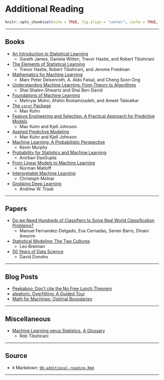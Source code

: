 # Additional Reading

```r
knitr::opts_chunk$set(echo = TRUE, fig.align = "center", cache = TRUE, autodep = TRUE)
```

***

## Books

- [An Introduction to Statistical Learning](https://faculty.marshall.usc.edu/gareth-james/ISL/)
  - Gareth James, Daniela Witten, Trevor Hastie, and Robert Tibshirani
- [The Elements of Statistical Learning](https://web.stanford.edu/~hastie/ElemStatLearn/)
  - Trevor Hastie, Robert Tibshirani, and Jerome Friedman
- [Mathematics for Machine Learning](https://mml-book.github.io/)
  - Marc Peter Deisenroth, A. Aldo Faisal, and Cheng Soon Ong
- [Understanding Machine Learning: From Theory to Algorithms](https://www.cs.huji.ac.il/~shais/UnderstandingMachineLearning/)
  - Shai Shalev-Shwartz and Shai Ben-David
- [Foundations of Machine Learning](https://cs.nyu.edu/~mohri/mlbook/)
  - Mehryar Mohri, Afshin Rostamizadeh, and Ameet Talwalkar
- [The `caret` Package](https://topepo.github.io/caret/index.html)
  - Max Kuhn
- [Feature Engineering and Selection: A Practical Approach for Predictive Models](http://www.feat.engineering/)
  - Max Kuhn and Kjell Johnson
- [Applied Predictive Modeling](http://appliedpredictivemodeling.com/)
  - Max Kuhn and Kjell Johnson
- [Machine Learning: A Probabilistic Perspective](https://www.cs.ubc.ca/~murphyk/MLbook/)
  - Kevin Murphy
- [Probability for Statistics and Machine Learning](https://www.springer.com/gp/book/9781441996336)
  - Anirban DasGupta
- [From Linear Models to Machine Learning](http://heather.cs.ucdavis.edu/draftregclass.pdf)
  - Norman Matloff
- [Interpretable Machine Learning](https://christophm.github.io/interpretable-ml-book/)
  - Christoph Molnar
- [Grokking Deep Learning](https://www.manning.com/books/grokking-deep-learning)
  - Andrew W. Trask

***

## Papers

- [Do we Need Hundreds of Classifiers to Solve Real World Classification Problems?](http://jmlr.csail.mit.edu/papers/volume15/delgado14a/delgado14a.pdf)
  - Manuel Fernandez-Delgado, Eva Cernadas, Senen Barro, Dinani Amorim
- [Statistical Modeling: The Two Cultures](https://projecteuclid.org/euclid.ss/1009213726)
  - Leo Breiman
- [50 Years of Data Science](https://www.tandfonline.com/doi/full/10.1080/10618600.2017.1384734)
  - David Donoho

***

## Blog Posts

- [Peekaboo: Don't cite the No Free Lunch Theorem](https://peekaboo-vision.blogspot.com/2019/07/dont-cite-no-free-lunch-theorem.html)
- [aleatoric: Overfitting: A Guided Tour](https://www.alexpghayes.com/blog/overfitting-a-guided-tour/)
- [Math for Machines: Optimal Boundaries](https://mathformachines.com/posts/decision/)

***

## Miscellaneous 

- [Machine Learning verus Statistics, A Glossary](https://statweb.stanford.edu/~tibs/stat315a/glossary.pdf)
  - Rob Tibshirani

***

## Source

- `R` Markdown: [`99-additional-reading.Rmd`](99-additional-reading.Rmd)

***
